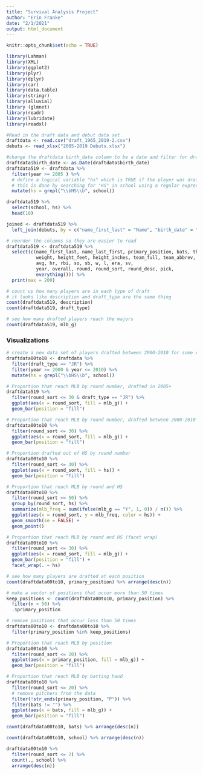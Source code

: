 ```yaml
---
title: "Survival Analysis Project"
author: "Erin Franke"
date: "2/1/2021"
output: html_document
---
```


```r
knitr::opts_chunk$set(echo = TRUE)
```

```r
library(Lahman)
library(XML)
library(ggplot2)
library(plyr)
library(dplyr)
library(car)
library(data.table)
library(stringr)
library(alluvial)
library (glmnet)
library(readr)
library(lubridate)
library(readxl)
```

```r
#Read in the draft data and debut data set
draftdata <- read.csv("draft_1965_2019-2.csv") 
debuts <- read_xlsx("2005-2019 Debuts.xlsx")
```

```r
#change the draftdata birth_date column to be a date and filter for draft years during and after 2005
draftdata$birth_date <- as.Date(draftdata$birth_date)
draftdata519 <- draftdata %>%
  filter(year >= 2005 ) %>%
  # define a logical variable "hs" which is TRUE if the player was drafted out of high school
  # this is done by searching for "HS" in school using a regular expression
  mutate(hs = grepl("\\bHS\\b", school))

draftdata519 %>%
  select(school, hs) %>% 
  head(10)

joined <- draftdata519 %>%
  left_join(debuts, by = c("name_first_last" = "Name", "birth_date" = "Birthdate"))
```


```r
# reorder the columns so they are easier to read
draftdata519 <- draftdata519 %>%
  select(c(name_first_last, name_last_first, primary_position, bats, throws, birth_date, 
           weight, height_feet, height_inches, team_full, team_abbrev, league_full, school,
           avg, hr, rbi, so, sb, w, l, era, sv,
           year, overall, round, round_sort, round_desc, pick,
           everything())) %>% 
  print(max = 200)
```

```r
# count up how many players are in each type of draft
# it looks like description and draft_type are the same thing
count(draftdata519, description)
count(draftdata519, draft_type)

# see how many drafted players reach the majors
count(draftdata519, mlb_g)
```

### Visualizations

```r
# create a new data set of players drafted between 2000-2010 for some exploratory data analysis
draftdata00to10 <- draftdata %>%
  filter(draft_type == "JR") %>%
  filter(year >= 2000 & year <= 2010) %>%
  mutate(hs = grepl("\\bHS\\b", school))

# Proportion that reach MLB by round number, drafted in 2005+
draftdata519 %>%
  filter(round_sort <= 30 & draft_type == "JR") %>%
  ggplot(aes(x = round_sort, fill = mlb_g)) +
  geom_bar(position = "fill")

# Proportion that reach MLB by round number, drafted between 2000-2010
draftdata00to10 %>%
  filter(round_sort <= 30) %>%
  ggplot(aes(x = round_sort, fill = mlb_g)) +
  geom_bar(position = "fill")

```

```r
# Proportion drafted out of HS by round number
draftdata00to10 %>%
  filter(round_sort <= 30) %>%
  ggplot(aes(x = round_sort, fill = hs)) +
  geom_bar(position = "fill")

# Proportion that reach MLB by round and HS
draftdata00to10 %>%
  filter(round_sort <= 50) %>%
  group_by(round_sort, hs) %>%
  summarize(mlb_freq = sum(ifelse(mlb_g == "Y", 1, 0)) / n()) %>%
  ggplot(aes(x = round_sort, y = mlb_freq, color = hs)) +
  geom_smooth(se = FALSE) +
  geom_point()

# Proportion that reach MLB by round and HS (facet wrap)
draftdata00to10 %>%
  filter(round_sort <= 30) %>%
  ggplot(aes(x = round_sort, fill = mlb_g)) +
  geom_bar(position = "fill") +
  facet_wrap(. ~ hs)
```

```r
# see how many players are drafted at each position
count(draftdata00to10, primary_position) %>% arrange(desc(n))

# make a vector of positions that occur more than 50 times
keep_positions <- count(draftdata00to10, primary_position) %>%
  filter(n > 50) %>% 
  .$primary_position

# remove positions that occur less than 50 times
draftdata00to10 <- draftdata00to10 %>%
  filter(primary_position %in% keep_positions)
```

```r
# Proportion that reach MLB by position
draftdata00to10 %>%
  filter(round_sort <= 20) %>%
  ggplot(aes(x = primary_position, fill = mlb_g)) +
  geom_bar(position = "fill")

# Proportion that reach MLB by batting hand
draftdata00to10 %>%
  filter(round_sort <= 20) %>%
  # remove pitchers from the data
  filter(!str_ends(primary_position, "P")) %>%
  filter(bats != "") %>%
  ggplot(aes(x = bats, fill = mlb_g)) +
  geom_bar(position = "fill")

count(draftdata00to10, bats) %>% arrange(desc(n))

count(draftdata00to10, school) %>% arrange(desc(n))

draftdata00to10 %>%
  filter(round_sort <= 2) %>%
  count(., school) %>%
  arrange(desc(n))
```

